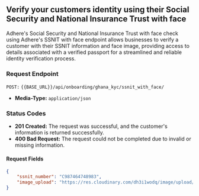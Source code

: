 ## Verify your customers identity using their Social Security and National Insurance Trust with face

Adhere's Social Security and National Insurance Trust with face check using Adhere's SSNIT with face endpoint allows businesses to verify a customer with their SSNIT information and face image, providing access to details associated with a verified passport for a streamlined and reliable identity verification process.

### Request Endpoint

`POST:` `{{BASE_URL}}/api/onboarding/ghana_kyc/ssnit_with_face/`

- **Media-Type:** `application/json`

### Status Codes
- **201 Created:** The request was successful, and the customer's information is returned successfully.
- **400 Bad Request:** The request could not be completed due to invalid or missing information.

#### Request Fields

```json
{
    "ssnit_number": "C987464748983",
    "image_upload": "https://res.cloudinary.com/dh3i1wodq/image/upload/v1675417496/cbimage_3_drqdoc.jpg"
}
```
